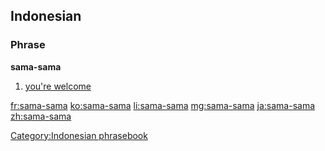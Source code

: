 ==Indonesian==

===Phrase===
'''sama-sama'''

# [[you're welcome]]

[[Category:Indonesian phrasebook]]

[[fr:sama-sama]]
[[ko:sama-sama]]
[[li:sama-sama]]
[[mg:sama-sama]]
[[ja:sama-sama]]
[[zh:sama-sama]]